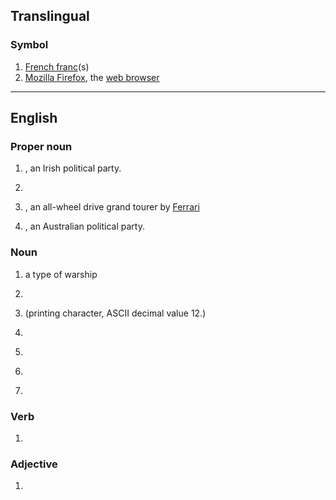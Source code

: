 {{also|ff|ff.|fF|ﬀ|␌}}
==Translingual==

===Symbol===
{{mul-symbol}}

# [[French franc]](s)
# [[w:Firefox|Mozilla Firefox]], the [[web browser]]

----

==English==

===Proper noun===
{{en-proper noun}}

# {{initialism of|en|[[Fianna Fáil|Fianna Fáil]]|nodot-1}}, an Irish political party.
# {{lb|en|video games}} {{initialism of|en|[[w:Final Fantasy|Final Fantasy]]}}
# {{lb|en|automotive}} {{initialism of|en|[[w:Ferrari FF|Ferrari FF (Ferrari Four)]]|nodot=1}}, an all-wheel drive grand tourer by [[Ferrari]]
# {{initialism of|en|[[w:Family First|Family First]]|nodot=1}}, an Australian political party.

===Noun===
{{en-noun|?}}

# {{abbreviation of|en|[[frigate]]|dot=,}} a type of warship
# {{initialism of|en|[[false flag]]}}
# {{initialism of|en|[[form feed]]|nodot=1}} (printing character, ASCII decimal value 12.)
# {{initialism of|en|fill factor}}
# {{lb|en|vulgar|slang}} {{initialism of|en|[[fist-fucking]]}}
# {{initialism of|en|fair face}}
# {{lb|en|internet}} {{init of|en|[[follow]] and [[follower]]}} {{rfv-sense|en}}

===Verb===
{{head|en|verb}}

# {{initialism of|en||[[fast forward]]}}

===Adjective===
{{en-adj|-}}

# {{initialism of|en||[[fully finished]]}}